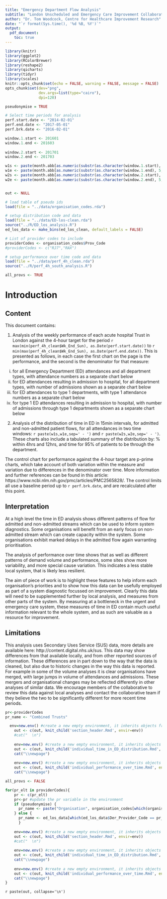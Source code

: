 ```yaml
---
title: "Emergency Department Flow Analysis"
subtitle: "London Unscheduled and Emergency Care Improvement Collaborative"
author: "Dr. Tom Woodcock, Centre for Healthcare Improvement Research"
date: "`r format(Sys.time(), '%d %B, %Y')`"
output:
  pdf_document:
    toc: true
---
```


```r
library(knitr)
library(ggplot2)
library(RColorBrewer)
library(reshape2)
library(qicharts)
library(tidyr)
library(scales)
knitr::opts_chunk$set(echo = FALSE, warning = FALSE, message = FALSE)
opts_chunk$set(dev="png", 
               dev.args=list(type="cairo"),
               dpi=120)
```

```r
pseudonymise = TRUE

# Select time periods for analysis
perf.start.date <- "2014-02-01"
perf.end.date <- "2017-05-01"
perf.brk.date <- "2016-02-01"

window.1.start <- 201601
window.1.end <- 201603
  
window.2.start <- 201701
window.2.end <- 201703

w1s <- paste(month.abb[as.numeric(substr(as.character(window.1.start), 5, 6))],substr(as.character(window.1.start), 1, 4),sep=' ')
w1e <- paste(month.abb[as.numeric(substr(as.character(window.1.end), 5, 6))],substr(as.character(window.1.end), 1, 4),sep=' ')
w2s <- paste(month.abb[as.numeric(substr(as.character(window.2.start), 5, 6))],substr(as.character(window.2.start), 1, 4),sep=' ')
w2e <- paste(month.abb[as.numeric(substr(as.character(window.2.end), 5, 6))],substr(as.character(window.2.end), 1, 4),sep=' ')


out <- NULL

# load table of pseudo ids
load(file = "../data/organisation_codes.rda")

# setup distribution code and data
load(file = "../data/ED-los-clean.rda")
source("../R/ED_los_analysis.R")
ed_los_data <- make_bins(ed_los_clean, default_labels = FALSE)

# List of provider codes to include
providerCodes <- organisation_codes$Prov_Code
#providerCodes <- c("RJ7","RAX")

# setup performance over time code and data
load(file = "../data/perf_4h_clean.rda")
source("../R/perf_4h_south_analysis.R")

all_provs <- TRUE
```


\newpage

# Introduction

## Content
This document contains:

1. Analysis of the weekly performance of each acute hospital Trust in London against the 4-hour target for the period `r max(min(perf_4h_clean$Wk_End_Sun), as.Date(perf.start.date))` to `r min(max(perf_4h_clean$Wk_End_Sun), as.Date(perf.end.date))`. This is presented as follows, in each case the first chart on the page is the performance, and the second is the denominator for that measure:
i) for all Emergency Department (ED) attendances and all department types, with attendance numbers as a separate chart below
ii) for ED attendances resulting in admission to hospital, for all department types, with number of admissions shown as a separate chart below
iii) for ED attendances to type 1 departments, with type 1 attendance numbers as a separate chart below
iv) for type 1 ED attendances resulting in admission to hospital, with number of admissions through type 1 departments shown as a separate chart below
2. Analysis of the distribution of time in ED in 15min intervals, for admitted and non-admitted patient flows, for all attendances in two time windows: `r paste(w1s,w1e,sep=' - ')` and `r paste(w2s,w2e,sep=' - ')`. These charts also include a tabulated summary of the distribution by: % within 4hrs and 12hrs, and time for 95% of patients to be through the department.

The control chart for performance against the 4-hour target are p-prime charts, which take account of both variation within the measure and variation due to differences in the denominator over time. More information and further references can be found in this article: https://www.ncbi.nlm.nih.gov/pmc/articles/PMC2565828/. The control limits all use a baseline period up to `r perf.brk.date`, and are recalculated after this point.

## Interpretation
At a high level the time in ED analysis shows different patterns of flow for admitted and non-admitted streams which can be used to inform system diagnostics. Some organisations will benefit from an early focus on non-admitted stream which can create capacity within the system. Some organisations exhibit marked delays in the admitted flow again warranting prioritisation.

The analysis of performance over time shows that as well as different patterns of demand volume and performance, some sites show more variability, and more special cause variation. This indicates a less stable local system, that is likely less resilient.

The aim of piece of work is to highlight these features to help inform each organisation's priorities and to show how this data can be usefully employed as part of a system diagnostic focussed on improvement. Clearly this data will need to be supplemented further by local analysis, and measures from other parts of the system. By measuring at a bottleneck in the urgent and emergency care system, these measures of time in ED contain much useful information relevant to the whole system, and as such are valuable as a resource for improvement.

## Limitations
This analysis uses Secondary Uses Service (SUS) data, more details are available here: http://content.digital.nhs.uk/sus. This data may show differences from that available locally, and from other reported sources of information. These differences are in part down to the way that the data is cleaned, but also due to historic changes in the way this data is reported. For example in some of the volume analyses it is clear organisations have merged, with large jumps in volume of attendances and admissions. These mergers and organisational changes may be reflected differently in other analyses of similar data. We encourage members of the collaborative to review this data against local analyses and contact the collaborative team if they believe the two to be significantly different for more recent time periods.

```r
pr<-providerCodes
pr_name <- "Combined Trusts"

  env=new.env() #create a new empty environment, it inherits objects from the current         environment.
    out <- c(out, knit_child('section_header.Rmd', envir=env))
    #cat("  \n")
    
    env=new.env() #create a new empty environment, it inherits objects from the current environment.
    out <- c(out, knit_child('individual_time_in_ED_distribution.Rmd', envir=env))
    cat("\\newpage")
    
    env=new.env() #create a new empty environment, it inherits objects from the current environment.
    out <- c(out, knit_child('individual_performance_over_time.Rmd', envir=env))
    cat("\\newpage")

all_provs <- FALSE

for(pr_elt in providerCodes){
    pr <- c(pr_elt)
    pr<-pr #update the pr variable in the environment
    if (pseudonymise) {
      pr_name <- paste("Organisation", organisation_codes[which(organisation_codes$Prov_Code == pr_elt),"pseudoid"][[1]], sep=" ")
    } else {
      pr_name <- ed_los_data[which(ed_los_data$Der_Provider_Code == pr_elt),"Provider_Name"][[1]]
      }
    
    env=new.env() #create a new empty environment, it inherits objects from the current environment.
    out <- c(out, knit_child('section_header.Rmd', envir=env))
    #cat("  \n")
    
    env=new.env() #create a new empty environment, it inherits objects from the current environment.
    out <- c(out, knit_child('individual_time_in_ED_distribution.Rmd', envir=env))
    cat("\\newpage")
    
    env=new.env() #create a new empty environment, it inherits objects from the current environment.
    out <- c(out, knit_child('individual_performance_over_time.Rmd', envir=env))
    cat("\\newpage")
}
```
`r paste(out, collapse='\n')`
